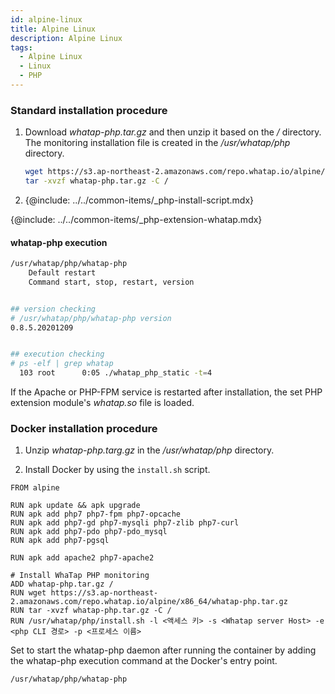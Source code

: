 ```yaml
---
id: alpine-linux
title: Alpine Linux
description: Alpine Linux
tags:
  - Alpine Linux
  - Linux
  - PHP
---
```


<!-- 전체적으로 구조 다시 잡아야 함 -->

<!-- / 디렉터리 기준? -->

### Standard installation procedure

1.  Download _whatap-php.tar.gz_ and then unzip it based on the _/_ directory. The monitoring installation file is created in the _/usr/whatap/php_ directory.

    ```bash title=SH
    wget https://s3.ap-northeast-2.amazonaws.com/repo.whatap.io/alpine/x86_64/whatap-php.tar.gz
    tar -xvzf whatap-php.tar.gz -C /
    ```
2.  {@include: ../../common-items/_php-install-script.mdx}

{@include: ../../common-items/_php-extension-whatap.mdx} 

<!-- 
php 확장 모듈 내용 
-->

#### whatap-php execution

```bash title=SH
/usr/whatap/php/whatap-php
    Default restart
    Command start, stop, restart, version


## version checking
# /usr/whatap/php/whatap-php version
0.8.5.20201209


## execution checking
# ps -elf | grep whatap
  103 root      0:05 ./whatap_php_static -t=4
```

If the Apache or PHP-FPM service is restarted after installation, the set PHP extension module's _whatap.so_ file is loaded.

### Docker installation procedure

1.  Unzip _whatap-php.targ.gz_ in the _/usr/whatap/php_ directory. 

2.  Install Docker by using the `install.sh` script.

```docker title=SH
FROM alpine

RUN apk update && apk upgrade
RUN apk add php7 php7-fpm php7-opcache
RUN apk add php7-gd php7-mysqli php7-zlib php7-curl
RUN apk add php7-pdo php7-pdo_mysql
RUN apk add php7-pgsql

RUN apk add apache2 php7-apache2

# Install WhaTap PHP monitoring
ADD whatap-php.tar.gz /
RUN wget https://s3.ap-northeast-2.amazonaws.com/repo.whatap.io/alpine/x86_64/whatap-php.tar.gz
RUN tar -xvzf whatap-php.tar.gz -C /
RUN /usr/whatap/php/install.sh -l <액세스 키> -s <Whatap server Host> -e <php CLI 경로> -p <프로세스 이름>
```

Set to start the whatap-php daemon after running the container by adding the whatap-php execution command at the Docker's entry point.

```bash title=SH
/usr/whatap/php/whatap-php
```

